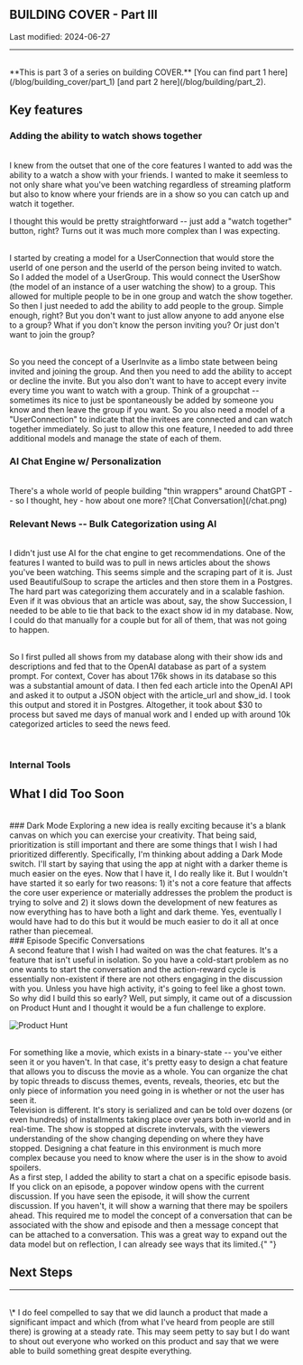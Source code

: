## BUILDING COVER - Part III

Last modified: 2024-06-27

---

<br />
**This is part 3 of a series on building COVER.** [You can find part 1 here](/blog/building_cover/part_1)
[and part 2 here](/blog/building/part_2).

## Key features

### Adding the ability to watch shows together

<br />I knew from the outset that one of the core features I wanted to add was
the ability to a watch a show with your friends. I wanted to make it seemless to
not only share what you've been watching regardless of streaming platform but
also to know where your friends are in a show so you can catch up and watch it
together.

I thought this would be pretty straightforward -- just add a "watch together"
button, right? Turns out it was much more complex than I was expecting.

<br />I started by creating a model for a UserConnection that would store the
userId of one person and the userId of the person being invited to watch. So I
added the model of a UserGroup. This would connect the UserShow (the model of an
instance of a user watching the show) to a group. This allowed for multiple
people to be in one group and watch the show together. So then I just needed to
add the ability to add people to the group. Simple enough, right? But you don't
want to just allow anyone to add anyone else to a group? What if you don't know
the person inviting you? Or just don't want to join the group?

<br />
So you need the concept of a UserInvite as a limbo state between being invited and
joining the group. And then you need to add the ability to accept or decline the
invite. But you also don't want to have to accept every invite every time you want
to watch with a group. Think of a groupchat -- sometimes its nice to just be spontaneously
be added by someone you know and then leave the group if you want. So you also need
a model of a "UserConnection" to indicate that the invitees are connected and can
watch together immediately. So just to allow this one feature, I needed to add three
additional models and manage the state of each of them.

<br />

### AI Chat Engine w/ Personalization

<br />
There's a whole world of people building "thin wrappers" around ChatGPT -- so I thought,
hey - how about one more? ![Chat Conversation](/chat.png)

<br />

### Relevant News -- Bulk Categorization using AI

<br />I didn't just use AI for the chat engine to get recommendations. One of
the features I wanted to build was to pull in news articles about the shows
you've been watching. This seems simple and the scraping part of it is. Just
used BeautifulSoup to scrape the articles and then store them in a Postgres. The
hard part was categorizing them accurately and in a scalable fashion. Even if it
was obvious that an article was about, say, the show Succession, I needed to be
able to tie that back to the exact show id in my database. Now, I could do that
manually for a couple but for all of them, that was not going to happen.

<br /> So I first pulled all shows from my database along with their show ids
and descriptions and fed that to the OpenAI database as part of a system prompt.
For context, Cover has about 176k shows in its database so this was a
substantial amount of data. I then fed each article into the OpenAI API and
asked it to output a JSON object with the article_url and show_id. I took this
output and stored it in Postgres. Altogether, it took about $30 to process but
saved me days of manual work and I ended up with around 10k categorized articles
to seed the news feed.

<br />

### Internal Tools

## What I did Too Soon

<br />
### Dark Mode Exploring a new idea is really exciting because it's a blank canvas
on which you can exercise your creativity. That being said, prioritization is still
important and there are some things that I wish I had prioritized differently. Specifically,
I'm thinking about adding a Dark Mode switch. I'll start by saying that using the
app at night with a darker theme is much easier on the eyes. Now that I have it,
I do really like it. But I wouldn't have started it so early for two reasons: 1)
it's not a core feature that affects the core user experience or materially addresses
the problem the product is trying to solve and 2) it slows down the development of
new features as now everything has to have both a light and dark theme. Yes, eventually
I would have had to do this but it would be much easier to do it all at once rather
than piecemeal.

<br />
### Episode Specific Conversations
<br />A second feature that I wish I had waited on was the chat features. It's a
feature that isn't useful in isolation. So you have a cold-start problem as no
one wants to start the conversation and the action-reward cycle is essentially
non-existent if there are not others engaging in the discussion with you. Unless
you have high activity, it's going to feel like a ghost town. So why did I build
this so early? Well, put simply, it came out of a discussion on Product Hunt and
I thought it would be a fun challenge to explore.

![Product Hunt](/product_hunt.png)

<br />
For something like a movie, which exists in a binary-state -- you've either seen
it or you haven't. In that case, it's pretty easy to design a chat feature that allows
you to discuss the movie as a whole. You can organize the chat by topic threads to
discuss themes, events, reveals, theories, etc but the only piece of information
you need going in is whether or not the user has seen it.

<br />
Television is different. It's story is serialized and can be told over dozens (or
even hundreds) of installments taking place over years both in-world and in real-time.
The show is stopped at discrete invtervals, with the viewers understanding of the
show changing depending on where they have stopped. Designing a chat feature in this
environment is much more complex because you need to know where the user is in the
show to avoid spoilers.

<br />
As a first step, I added the ability to start a chat on a specific episode basis.
If you click on an episode, a popover window opens with the current discussion. If
you have seen the episode, it will show the current discussion. If you haven't, it
will show a warning that there may be spoilers ahead. This required me to model the
concept of a conversation that can be associated with the show and episode and then
a message concept that can be attached to a conversation. This was a great way to
expand out the data model but on reflection, I can already see ways that its limited.{" "}

## Next Steps

---

<br />

<span className="text-sm">
  \* I do feel compelled to say that we did launch a product that made a
  significant impact and which (from what I've heard from people are still
  there) is growing at a steady rate. This may seem petty to say but I do want
  to shout out everyone who worked on this product and say that we were able to
  build something great despite everything.
</span>
